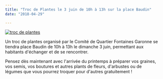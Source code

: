 ```yaml
---
title: "Troc de Plantes le 3 juin de 10h à 13h sur la place Baudin"
date: "2018-04-29"

---
```


[![troc de plantes](/uploads/troc-de-plantes-300x244.jpg)](http://fontaines-garonne.fr/wp-content/uploads/2018/04/troc-de-plantes.jpg)

Un troc de plantes organisé par le Comité de Quartier Fontaines Garonne se tiendra place Baudin de 10h à 13h le dimanche 3 juin, permettant aux habitants d'échanger et de se rencontrer.

Pensez dès maintenant avec l'arrivée du printemps à préparer vos graines, vos semis, vos boutures et autres plants de fleurs, d'arbustes ou de légumes que vous pourrez troquer pour d'autres gratuitement !
